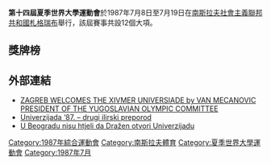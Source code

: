 {{Universiade infobox |
 Name = 第十四屆夏季世界大學運動會 |
 Logo = <!-- 檔案不存在 Universiade 1987 logo.jpg ，可從英文維基百科取得 -->|
 Size = 140 |
 Optional caption = Slogan : ''World of the young for a World of peace!''|
| Host city ={{YUG}}[[萨格勒布|萨格勒布]]
| Nations participating =  122|
 Athletes participating =  6,423|
 Events = 12大項 |
 Opening ceremony = 7月8日 |
 Closing ceremony = 7月19日 |
 Officially opened by =  [[Lazar_Mojsov|Lazar Mojsov]], president of the Presidency of the [[Socialist_Federal_Republic_of_Yugoslavia|SFRY]]|
 Athlete's Oath = Ivan Karpović (football) |
 Judge's Oath = Janka Dorožić (athletics) |
 Torch Lighter = [[Dražen_Petrović|Dražen Petrović]], basketball player |
 Stadium = [[馬克西米爾體育場|馬克西米爾體育場]] |
| previous = [[1985年夏季世界大學運動會|1985]]
| next = [[1989年夏季世界大學運動會|1989]]|-
}}
{{Location map+|Yugoslavia|width=250|float=none}
 |alt=Location of zagreb,Yugoslavia
 |caption=萨格勒布在南斯拉夫社會主義聯邦共和國的位置
 |places=
  {{Location map~ | Croatia
   | label = 萨格勒布
   | background=white
    | lat_deg = 45.81
    | lon_deg =15.95}}
    | link=[[萨格勒布|萨格勒布]]
}}
'''第十四屆夏季世界大學運動會'''於1987年7月8日至7月19日在[[南斯拉夫社會主義聯邦共和國|南斯拉夫社會主義聯邦共和國]][[札格瑞布|札格瑞布]]舉行，該屆賽事共設12個大項。

== 獎牌榜 ==
{{Medals table
 | caption        = 
 | host           = YUG
 | flag_template  = 
 | event          = 
 | team           = 
 | gold_USA = 27 | silver_USA = 20 | bronze_USA = 24
 | gold_URS = 23 | silver_URS = 33 | bronze_URS = 19
 | gold_ROU = 21 | silver_ROU = 13 | bronze_ROU = 9 | name_ROU = {{flagteam|ROU|1965}}
 | gold_ITA = 12 | silver_ITA = 8 | bronze_ITA = 10
 | gold_CHN = 11 | silver_CHN = 8 | bronze_CHN = 10
 | gold_YUG = 7 | silver_YUG = 7 | bronze_YUG = 7 | host_YUG = yes
 | gold_GDR = 5 | silver_GDR = 3 | bronze_GDR = 5
 | gold_HUN = 4 | silver_HUN = 3 | bronze_HUN = 5
 | gold_GBR = 4 | silver_GBR = 1 | bronze_GBR = 4
 | gold_NED = 3 | silver_NED = 10 | bronze_NED = 8
 | gold_FRG = 3 | silver_FRG = 5 | bronze_FRG = 5
 | gold_BUL = 3 | silver_BUL = 4 | bronze_BUL = 1 | name_BUL = {{flagteam|BUL|1971}}
 | gold_JPN = 3 | silver_JPN = 3 | bronze_JPN = 6 | name_JPN = {{flagteam|JPN|1947}}
 | gold_POL = 3 | silver_POL = 1 | bronze_POL = 2
 | gold_CUB = 1 | silver_CUB = 3 | bronze_CUB = 3
 | gold_TCH = 1 | silver_TCH = 2 | bronze_TCH = 2
 | gold_GRE = 1 | silver_GRE = 2 | bronze_GRE = 1
 | gold_BEL = 1 | silver_BEL = 1 | bronze_BEL = 1
 | gold_AUS = 1 | silver_AUS = 1 | bronze_AUS = 0
 | gold_NZL = 1 | silver_NZL = 1 | bronze_NZL = 0
 | gold_ESP = 1 | silver_ESP = 0 | bronze_ESP = 1
 | gold_MAR = 1 | silver_MAR = 0 | bronze_MAR = 0
 | gold_NOR = 1 | silver_NOR = 0 | bronze_NOR = 0
 | gold_POR = 1 | silver_POR = 0 | bronze_POR = 0
 | gold_NGR = 0 | silver_NGR = 3 | bronze_NGR = 3
 | gold_CAN = 0 | silver_CAN = 2 | bronze_CAN = 5
 | gold_FRA = 0 | silver_FRA = 1 | bronze_FRA = 3
 | gold_KOR = 0 | silver_KOR = 1 | bronze_KOR = 3 | name_KOR = {{flagteam|KOR|1984}}
 | gold_BRA = 0 | silver_BRA = 1 | bronze_BRA = 0 | name_BRA = {{flagteam|BRA|1968}}
 | gold_SUI = 0 | silver_SUI = 1 | bronze_SUI = 0
 | gold_SEN = 0 | silver_SEN = 1 | bronze_SEN = 0
 | gold_PRK = 0 | silver_PRK = 0 | bronze_PRK = 2
 | gold_JAM = 0 | silver_JAM = 0 | bronze_JAM = 1
 | gold_MEX = 0 | silver_MEX = 0 | bronze_MEX = 1
 | gold_PUR = 0 | silver_PUR = 0 | bronze_PUR = 1 | name_PUR = {{flagteam|PUR|1952}}
}}

== 外部連結 ==
* [http://www.la84foundation.org/OlympicInformationCenter/OlympicReview/1987/ore235/ore235zc.pdf  ZAGREB WELCOMES THE XIVMER UNIVERSIADE by VAN MECANOVIC PRESIDENT OF THE YUGOSLAVIAN OLYMPIC COMMITTEE]{{Wayback|url=http://www.la84foundation.org/OlympicInformationCenter/OlympicReview/1987/ore235/ore235zc.pdf |date=20101208152713 }}
* [http://hrcak.srce.hr/file/29643 Univerzijada ‘87. – drugi ilirski preporod]{{Wayback|url=http://hrcak.srce.hr/file/29643 |date=20200530005804 }}
* [https://web.archive.org/web/20100524083727/http://www.jutarnji.hr/u-beogradu-nisu-htjeli-da-drazen-otvori-univerzijadu/180922/ U Beogradu nisu htjeli da Dražen otvori Univerzijadu] {{hr icon}}
{{世界大學運動會}}

[[Category:1987年綜合運動會|Category:1987年綜合運動會]]
[[Category:南斯拉夫體育|Category:南斯拉夫體育]]
[[Category:夏季世界大學運動會|Category:夏季世界大學運動會]]
[[Category:1987年7月|Category:1987年7月]]